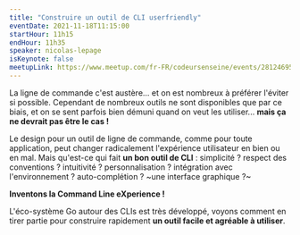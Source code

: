 ```yaml
---
title: "Construire un outil de CLI userfriendly"
eventDate: 2021-11-18T11:15:00
startHour: 11h15
endHour: 11h35
speaker: nicolas-lepage
isKeynote: false
meetupLink: https://www.meetup.com/fr-FR/codeursenseine/events/281246952/
---
```


La ligne de commande c'est austère... et on est nombreux à préférer l'éviter si possible.
Cependant de nombreux outils ne sont disponibles que par ce biais, et on se sent parfois bien démuni quand on veut les utiliser... **mais ça ne devrait pas être le cas !**

Le design pour un outil de ligne de commande, comme pour toute application, peut changer radicalement l'expérience utilisateur en bien ou en mal.
Mais qu'est-ce qui fait **un bon outil de CLI** : simplicité ? respect des conventions ? intuitivité ? personnalisation ? intégration avec l'environnement ? auto-complétion ? ~une interface graphique ?~

**Inventons la Command Line eXperience !**

L'éco-système Go autour des CLIs est très développé, voyons comment en tirer partie pour construire rapidement **un outil facile et agréable à utiliser**.
